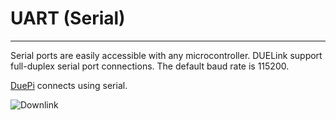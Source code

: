 # UART (Serial)

---

Serial ports are easily accessible with any microcontroller. DUELink support full-duplex serial port connections. The default baud rate is 115200.

[DuePi](../catalog/accessory/duepi) connects using serial.

![Downlink](pathname:///img/catalog/duepi-front.png)
